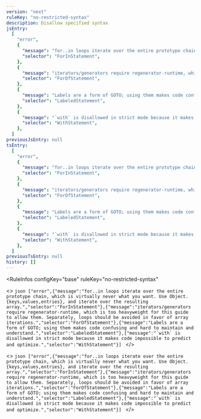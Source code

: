 ```yaml
---
version: "next"
ruleKey: "no-restricted-syntax"
description: Disallow specified syntax
jsEntry:
  [
    "error",
    {
      "message": "for..in loops iterate over the entire prototype chain, which is virtually never what you want. Use Object.{keys,values,entries}, and iterate over the resulting array.",
      "selector": "ForInStatement",
    },
    {
      "message": "iterators/generators require regenerator-runtime, which is too heavyweight for this guide to allow them. Separately, loops should be avoided in favor of array iterations.",
      "selector": "ForOfStatement",
    },
    {
      "message": "Labels are a form of GOTO; using them makes code confusing and hard to maintain and understand.",
      "selector": "LabeledStatement",
    },
    {
      "message": "`with` is disallowed in strict mode because it makes code impossible to predict and optimize.",
      "selector": "WithStatement",
    },
  ]
previousJsEntry: null
tsEntry:
  [
    "error",
    {
      "message": "for..in loops iterate over the entire prototype chain, which is virtually never what you want. Use Object.{keys,values,entries}, and iterate over the resulting array.",
      "selector": "ForInStatement",
    },
    {
      "message": "iterators/generators require regenerator-runtime, which is too heavyweight for this guide to allow them. Separately, loops should be avoided in favor of array iterations.",
      "selector": "ForOfStatement",
    },
    {
      "message": "Labels are a form of GOTO; using them makes code confusing and hard to maintain and understand.",
      "selector": "LabeledStatement",
    },
    {
      "message": "`with` is disallowed in strict mode because it makes code impossible to predict and optimize.",
      "selector": "WithStatement",
    },
  ]
previousTsEntry: null
history: []
---
```


<RuleInfos 
  configKey="base" 
  ruleKey="no-restricted-syntax" 
>
  <>
    ```json
    ["error",{"message":"for..in loops iterate over the entire prototype chain, which is virtually never what you want. Use Object.{keys,values,entries}, and iterate over the resulting array.","selector":"ForInStatement"},{"message":"iterators/generators require regenerator-runtime, which is too heavyweight for this guide to allow them. Separately, loops should be avoided in favor of array iterations.","selector":"ForOfStatement"},{"message":"Labels are a form of GOTO; using them makes code confusing and hard to maintain and understand.","selector":"LabeledStatement"},{"message":"`with` is disallowed in strict mode because it makes code impossible to predict and optimize.","selector":"WithStatement"}]
    ```
  </>

  <>
    ```json
    ["error",{"message":"for..in loops iterate over the entire prototype chain, which is virtually never what you want. Use Object.{keys,values,entries}, and iterate over the resulting array.","selector":"ForInStatement"},{"message":"iterators/generators require regenerator-runtime, which is too heavyweight for this guide to allow them. Separately, loops should be avoided in favor of array iterations.","selector":"ForOfStatement"},{"message":"Labels are a form of GOTO; using them makes code confusing and hard to maintain and understand.","selector":"LabeledStatement"},{"message":"`with` is disallowed in strict mode because it makes code impossible to predict and optimize.","selector":"WithStatement"}]
    ```
  </>
</RuleInfos>
